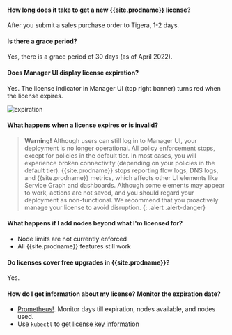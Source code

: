 #### How long does it take to get a new {{site.prodname}} license?  
   After you submit a sales purchase order to Tigera, 1-2 days.

#### Is there a grace period? 
   Yes, there is a grace period of 30 days (as of April 2022).

#### Does Manager UI display license expiration?
   Yes. The license indicator in Manager UI (top right banner) turns red when the license expires.

   ![expiration]({{site.baseurl}}/images/expiration.png)

#### What happens when a license expires or is invalid?  
   
   >**Warning!** Although users can still log in to Manager UI, your deployment is no longer operational. All policy enforcement stops, except for policies in the default tier. In most cases, you will experience broken connectivity (depending on your policies in the default tier). {{site.prodname}} stops reporting flow logs, DNS logs, and {{site.prodname}} metrics, which affects other UI elements like Service Graph and dashboards. Although some elements may appear to work, actions are not saved, and you should regard your deployment as non-functional. We recommend that you proactively manage your license to avoid disruption.
   {: .alert .alert-danger}

#### What happens if I add nodes beyond what I'm licensed for?

- Node limits are not currently enforced
- All {{site.prodname}} features still work

#### Do licenses cover free upgrades in {{site.prodname}}?
   Yes. 

#### How do I get information about my license? Monitor the expiration date?  
   - [Prometheus!]({{site.baseurl}}/maintenance/monitor/metrics/license-agent). Monitor days till expiration, nodes available, and nodes used.
   - Use `kubectl` to get [license key information]({{site.baseurl}}/reference/resources/licensekey#viewing-information-about-your-license-key)